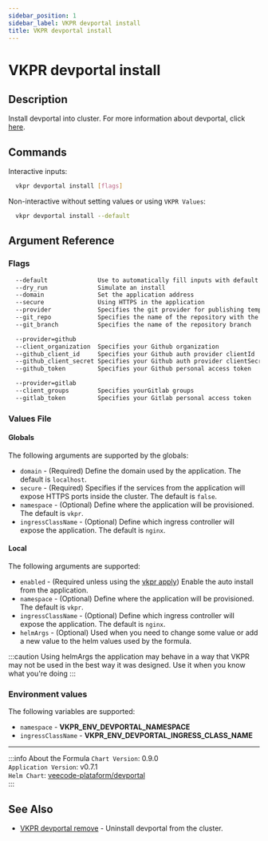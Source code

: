 ```yaml
---
sidebar_position: 1
sidebar_label: VKPR devportal install
title: VKPR devportal install
---
```


# VKPR devportal install

## Description

Install devportal into cluster. For more information about devportal, click [here](https://docs.platform.vee.codes/devportal/intro).

## Commands

Interactive inputs:

```bash
  vkpr devportal install [flags]
```

Non-interactive without setting values or using `VKPR Values`:

```bash
  vkpr devportal install --default
```

## Argument Reference

### Flags

```sh
  --default              Use to automatically fill inputs with default values
  --dry_run              Simulate an install
  --domain               Set the application address
  --secure               Using HTTPS in the application
  --provider             Specifies the git provider for publishing templates (Github/Gitlab)
  --git_repo             Specifies the name of the repository with the catalog
  --git_branch           Specifies the name of the repository branch

  --provider=github
  --client_organization  Specifies your Github organization
  --github_client_id     Specifies your Github auth provider clientId
  --github_client_secret Specifies your Github auth provider clientSecret
  --github_token         Specifies your Github personal access token

  --provider=gitlab
  --client_groups        Specifies yourGitlab groups
  --gitlab_token         Specifies your Gitlab personal access token

```

### Values File

#### Globals

The following arguments are supported by the globals:

- `domain` - (Required) Define the domain used by the application. The default is `localhost`.
- `secure` - (Required) Specifies if the services from the application will expose HTTPS ports inside the cluster. The default is `false`.
- `namespace` - (Optional) Define where the application will be provisioned. The default is `vkpr`.
- `ingressClassName` - (Optional) Define which ingress controller will expose the application. The default is `nginx`.

#### Local

The following arguments are supported:

- `enabled` - (Required unless using the [vkpr apply](/docs/commands/apply)) Enable the auto install from the application.
- `namespace` - (Optional) Define where the application will be provisioned. The default is `vkpr`.
- `ingressClassName` - (Optional) Define which ingress controller will expose the application. The default is `nginx`.
- `helmArgs` - (Optional) Used when you need to change some value or add a new value to the helm values used by the formula.

:::caution
Using helmArgs the application may behave in a way that VKPR may not be used in the best way it was designed.
Use it when you know what you're doing
:::

### Environment values

The following variables are supported:

- `namespace` - **VKPR_ENV_DEVPORTAL_NAMESPACE**
- `ingressClassName` - **VKPR_ENV_DEVPORTAL_INGRESS_CLASS_NAME**

---

:::info About the Formula
`Chart Version`: 0.9.0 <br/>
`Application Version`: v0.7.1 <br/>
`Helm Chart`: [veecode-plataform/devportal](https://vfipaas.github.io/public-charts/) <br/>
:::

## See Also

- [VKPR devportal remove](/docs/commands/devportal/remove) - Uninstall devportal from the cluster.
